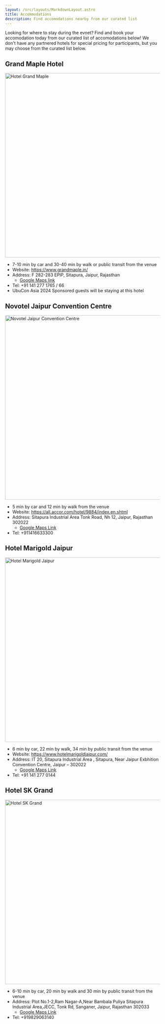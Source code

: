 ```yaml
---
layout: /src/layouts/MarkdownLayout.astro
title: Accommodations
description: Find accomodations nearby from our curated list
---
```


Looking for where to stay during the evnet? Find and book your accomodation today from our curated list of accomodations below!
We don't have any partnered hotels for special pricing for participants, but you may choose from the curated list below.

## Grand Maple Hotel

<Image src={HotelGrandMaplePic} alt="Hotel Grand Maple" width="600" />

- 7-10 min by car and 30-40 min by walk or public transit from the venue
- Website: https://www.grandmaple.in/
- Address: F 282-283 EPIP, Sitapura, Jaipur, Rajasthan
    - [Google Maps link](https://maps.app.goo.gl/mRLZrYtyMwrZaURf7)
- Tel: +91 141 277 1765 / 66
- UbuCon Asia 2024 Sponsored guests will be staying at this hotel

## Novotel Jaipur Convention Centre

<Image src={NovotelJaipur} alt="Novotel Jaipur Convention Centre" width="600" />

- 5 min by car and 12 min by walk from the venue
- Website: https://all.accor.com/hotel/9884/index.en.shtml
- Address: Sitapura Industrial Area Tonk Road, Nh 12, Jaipur, Rajasthan 302022
    - [Google Maps Link](https://maps.app.goo.gl/XuwZHL5CkZp4tb5v5)
- Tel: +911416633300

## Hotel Marigold Jaipur

<Image src={HotelMarigoldJaipur} alt="Hotel Marigold Jaipur" width="600" />

- 6 min by car, 22 min by walk, 34 min by public transit from the venue
- Website: https://www.hotelmarigoldjaipur.com/
- Address: IT 20, Sitapura Industrial Area , Sitapura, Near Jaipur Exbhition Convention Centre, Jaipur – 302022
    - [Google Maps Link](https://maps.app.goo.gl/mHkkeeK8aqbm8kn48)
- Tel: +91 141 277 0144

## Hotel SK Grand

<Image src={SKGrand} alt="Hotel SK Grand" width="600" />

- 6-10 min by car, 20 min by walk and 30 min by public transit from the venue
- Address: Plot No.1-2,Ram Nagar-A,Near Bambala Puliya Sitapura Industrial Area,JECC, Tonk Rd, Sanganer, Jaipur, Rajasthan 302033 
    - [Google Maps Link](https://maps.app.goo.gl/SFkzfXw2zkSjRdGU6)
- Tel: +919829063140
